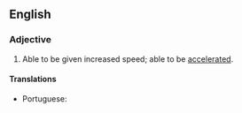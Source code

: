 ==English==

===Adjective===
{{en-adj}}

# Able to be given increased speed; able to be [[accelerated]].

====Translations====
{{trans-top|able to be accelerated}}
* Portuguese: {{t|pt|acelerável}}
{{trans-mid}}
{{trans-bottom}}